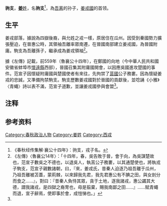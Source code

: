 {{Infobox 先秦人物
|名称=驹支
|图像=
|图说=
|姓=[[姜姓|姜]]
|氏=
|名=驹支
|字=
|别名=
|别字=
|谥号=
|时代=春秋时期
|国家=
|身份=[[姜戎_(民族)|姜戎]]首领
|出生=
|逝世=
|在位=
|父=
|母=
|正妻=
|妾=
|子女=
|太子=
}}
'''驹支'''，[[姜姓|'''姜'''姓]]，名'''驹支'''<ref>《春秋经传集解·襄公十四年》：驹支，戎子名。</ref>，為[[吾离|吾离]]的孙子，[[姜戎國|姜戎國]]的首领。

==生平==
姜戎部落，據說為四嶽後裔，與允姓之戎一樣，原居住在瓜州。因受到秦國勢力擴張壓迫，在晉惠公時，其領袖吾離率眾南遷，在晉國南部建立姜戎國，為晉國附庸。駒支為吾離孫子，繼承成為姜戎領袖<ref name="襄公14年">《左傳》〈魯襄公14年〉：「十四年，春，吳告敗于晉，會于向，為吳謀楚故也，范宣子數吳之不德也，以退吳人，執莒公子務婁，以其通楚使也，將執戎子駒支，范宣子親數諸朝，曰，『來，姜戎氏，昔秦人迫逐乃祖吾離于瓜州，乃祖吾離被苫蓋，蒙荊棘，以來歸我先君，我先君惠公有不腆之田，與女剖分而食之……』，對曰：『昔秦人負恃其眾，貪于土地，逐我諸戎，惠公蠲其大德，謂我諸戎，是四獄之裔冑也，毋是翦棄，賜我南鄙之田……』……賦青蠅而退，宣子辭焉，使即事於會，成愷悌也。」</ref>。

據《左傳》記載，前559年（魯襄公十四年），在鄭國的向地（今中華人民共和國安徽省蚌埠市[[懷遠縣|懷遠縣]]西部），晉國召集其附庸國開會，以因應吳國進攻楚國的事件。范宣子因懷疑附庸國與楚國使者有來往，先拘禁了[[莒國|莒國]]公子務婁。因為懷疑姜戎的忠誠，又準備拘禁駒支。駒支歷數姜戎國對於晉國的貢獻後，並唸誦《小雅》〈青蠅〉詩以表不滿，范宣子道歉，並讓姜戎國參與會盟<ref name="襄公14年" />。

== 注释 ==
<div class="references-small">
{{NoteFoot}}
</div>

== 参考资料 ==
{{reflist}}

[[Category:春秋政治人物|Category:春秋政治人物]]
[[Category:姜姓|Category:姜姓]]
[[Category:西戎|Category:西戎]]